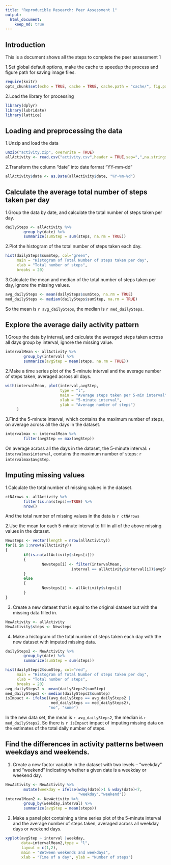 ```yaml
---
title: "Reproducible Research: Peer Assessment 1"
output: 
  html_document: 
    keep_md: true
---
```

## Introduction
This is a document shows all the steps to complete the peer assessment 1

1.Set global default options, make the cache to speedup the process and figure path for saving image files.
```r
require(knitr)
opts_chunk$set(echo = TRUE, cache = TRUE, cache.path = "cache/", fig.path = "figure/", fig.width = 6, fig.height = 6)
```

2.Load the library for processing
```r
library(dplyr)
library(lubridate)
library(lattice)
```

## Loading and preprocessing the data
1.Unzip and load the data
```r
unzip("activity.zip", overwrite = TRUE)
allActivity <- read.csv("activity.csv",header = TRUE,sep=",",na.strings = "NA", stringsAsFactors = FALSE)
```

2.Transform the column "date" into date format "YY-mm-dd"
```r
allActivity$date <- as.Date(allActivity$date, "%Y-%m-%d")
```

## Calculate the average total number of steps taken per day
1.Group the data by date, and calculate the total number of steps taken per day. 
```r
dailySteps <- allActivity %>%
        group_by(date) %>%
        summarize(sumStep = sum(steps, na.rm = TRUE))
```

2.Plot the histogram of the total number of steps taken each day.
```r
hist(dailySteps$sumStep, col="green", 
     main = "Histogram of Total Number of steps taken per day",
     xlab = "Total number of steps",
     breaks = 20)
```

3.Calculate the mean and median of the total number of steps taken per day, ignore the missing values.
```r
avg_dailySteps <- mean(dailySteps$sumStep, na.rm = TRUE)
med_dailySteps <- median(dailySteps$sumStep, na.rm = TRUE)
```
So the mean is `r avg_dailySteps`, the median is `r med_dailySteps`.


## Explore the average daily activity pattern
1.Group the data by interval, and calculate the averaged steps taken across all days group by interval, ignore the missing value.
```r
intervalMean <- allActivity %>%
        group_by(interval) %>%
        summarize(avgStep = mean(steps, na.rm = TRUE))
```

2.Make a time series plot of the 5-minute interval and the average number of steps taken, averaged across all days.
```r
with(intervalMean, plot(interval,avgStep,
                        type = "l",
                        main = "Average steps taken per 5-min interval",
                        xlab = "5-minute interval",
                        ylab = "Average number of steps")
     )
```

3.Find the 5-minute interval, which contains the maximum number of steps, on average across all the days in the dataset.
```r
intervalmax <- intervalMean %>%
        filter(avgStep == max(avgStep))

```
On average across all the days in the dataset, the 5-minute interval: `r intervalmax$interval`, contains the maximum number of steps: `r intervalmax$avgStep`.


## Imputing missing values
1.Calculate the total number of missing values in the dataset.
```r
ctNArows <- allActivity %>%
        filter(is.na(steps)==TRUE) %>%
        nrow()
```
And the total number of missing values in the data is `r ctNArows`

2.Use the mean for each 5-minute interval to fill in all of the above missing values in the dataset.
```r
Newsteps <- vector(length = nrow(allActivity))
for(i in 1:nrow(allActivity))
{
        if(is.na(allActivity$steps[i]))
        {
                Newsteps[i] <- filter(intervalMean, 
                             interval == allActivity$interval[i])$avgStep
        }
        else
        {
                Newsteps[i] <- allActivity$steps[i]
        }
}
```

3. Create a new dataset that is equal to the original dataset but with the missing data filled in.
```r
NewActivity <- allActivity
NewActivity$steps <- Newsteps
```

4. Make a histogram of the total number of steps taken each day with the new dataset with imputed missing data.
```r
dailySteps2 <- NewActivity %>%
        group_by(date) %>%
        summarize(sumStep = sum(steps))            

hist(dailySteps2$sumStep, col="red", 
     main = "Histogram of Total Number of steps taken per day",
     xlab = "Total number of steps",
     breaks = 20)
avg_dailySteps2 <- mean(dailySteps2$sumStep)
med_dailySteps2 <- median(dailySteps2$sumStep)
isImpact <- ifelse((avg_dailySteps == avg_dailySteps2 |
                    med_dailySteps == med_dailySteps2),
                   "no", "some")
```
In the new data set, the mean is `r avg_dailySteps2`, the median is `r med_dailySteps2`.
So there is `r isImpact` impact of imputing missing data on the estimates of the total daily number of steps.

## Find the differences in activity patterns between weekdays and weekends.
1. Create a new factor variable in the dataset with two levels -- "weekday" and "weekend" indicating whether a given date is a weekday or weekend day.
```r
NewActivity <- NewActivity %>% 
        mutate(weekday = ifelse(wday(date)>1 & wday(date)<7,
                                "weekday","weekend"))
intervalMean2 <- NewActivity %>%
        group_by(weekday,interval) %>%
        summarize(avgStep = mean(steps)) 
```

2. Make a panel plot containing a time series plot of the 5-minute interval and the average number of steps taken, averaged across all weekday days or weekend days.
```r
xyplot(avgStep ~ interval |weekday, 
       data=intervalMean2,type = "l", 
       layout = c(1,2), 
       main = "Between weekends and weekdays", 
       xlab = "Time of a day", ylab = "Number of steps")
```

